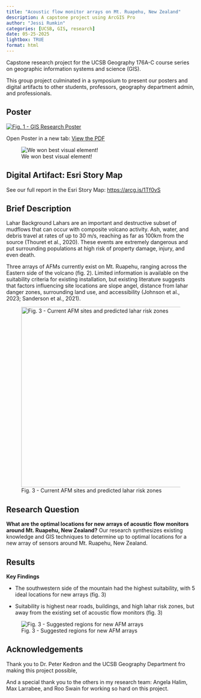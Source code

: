 ```yaml
---
title: "Acoustic flow monitor arrays on Mt. Ruapehu, New Zealand"
description: A capstone project using ArcGIS Pro
author: "Jessi Rumkin"
categories: [UCSB, GIS, research]
date: 05-25-2025
lightbox: TRUE
format: html
---
```


Capstone research project for the UCSB Geography 176A-C course series on geographic information systems and science (GIS).

This group project culminated in a symposium to present our posters and digital artifacts to other students, professors, geography department admin, and professionals.

## Poster

[![Fig. 1 - GIS Research Poster](176C%20Poster.jpg)](GIS-poster.pdf)

Open Poster in a new tab: [View the PDF](GIS-poster.pdf){target="_blank"}

![We won best visual element!](IMG_0840.JPEG){fig-alt="Research group in front of research poster with an award certificate"}

## Digital Artifact: Esri Story Map

See our full report in the Esri Story Map: <https://arcg.is/1Tf0vS>

## Brief Description

Lahar Background Lahars are an important and destructive subset of mudflows that can occur with composite volcano activity. Ash, water, and debris travel at rates of up to 30 m/s, reaching as far as 100km from the source (Thouret et al., 2020). These events are extremely dangerous and put surrounding populations at high risk of property damage, injury, and even death.

Three arrays of AFMs currently exist on Mt. Ruapehu, ranging across the Eastern side of the volcano (fig. 2). Limited information is available on the suitability criteria for existing installation, but existing literature suggests that factors influencing site locations are slope angel, distance from lahar danger zones, surrounding land use, and accessibility (Johnson et al., 2023; Sanderson et al., 2021).

![Fig. 3 - Current AFM sites and predicted lahar risk zones](lahar_info.png){width="5in"}

## Research Question

**What are the optimal locations for new arrays of acoustic flow monitors around Mt. Ruapehu, New Zealand?** Our research synthesizes existing knowledge and GIS techniques to determine up to optimal locations for a new array of sensors around Mt. Ruapehu, New Zealand.

## Results

**Key Findings**

-   The southwestern side of the mountain had the highest suitability, with 5 ideal locations for new arrays (fig. 3)

-   Suitability is highest near roads, buildings, and high lahar risk zones, but away from the existing set of acoustic flow monitors (fig. 3)

![Fig. 3 - Suggested regions for new AFM arrays](Final_map_storymap.png)

### 

## Acknowledgements

Thank you to Dr. Peter Kedron and the UCSB Geography Department fro making this project possible,

And a special thank you to the others in my research team: Angela Halim, Max Larrabee, and Roo Swain for working so hard on this project.
